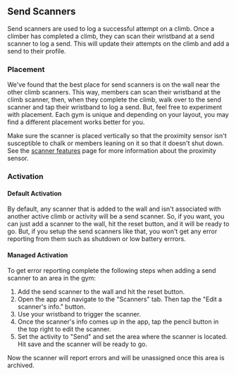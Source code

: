 ## Send Scanners

Send scanners are used to log a successful attempt on a climb. Once a climber has completed a climb, they can scan their wristband at a send scanner to log a send. This will update their attempts on the climb and add a send to their profile.

### Placement

We've found that the best place for send scanners is on the wall near the other climb scanners. This way, members can scan their wristband at the climb scanner, then, when they complete the climb, walk over to the send scanner and tap their wristband to log a send. But, feel free to experiment with placement. Each gym is unique and depending on your layout, you may find a different placement works better for you.

Make sure the scanner is placed vertically so that the proximity sensor isn't susceptible to chalk or members leaning on it so that it doesn't shut down. See the [scanner features](/scanner/features) page for more information about the proximity sensor.

### Activation  

#### Default Activation
By default, any scanner that is added to the wall and isn't associated with another active climb or activity will be a send scanner. So, if you want, you can just add a scanner to the wall, hit the reset button, and it will be ready to go. But, if you setup the send scanners like that, you won't get any error reporting from them such as shutdown or low battery errrors. 

#### Managed Activation
To get error reporting complete the following steps when adding a send scanner to an area in the gym:
1. Add the send scanner to the wall and hit the reset button. 
2. Open the app and navigate to the "Scanners" tab. Then tap the "Edit a scanner's info." button. 
3. Use your wristband to trigger the scanner. 
4. Once the scanner's info comes up in the app, tap the pencil button in the top right to edit the scanner. 
5. Set the activity to "Send" and set the area where the scanner is located. Hit save and the scanner will be ready to go. 

Now the scanner will report errors and will be unassigned once this area is archived.


